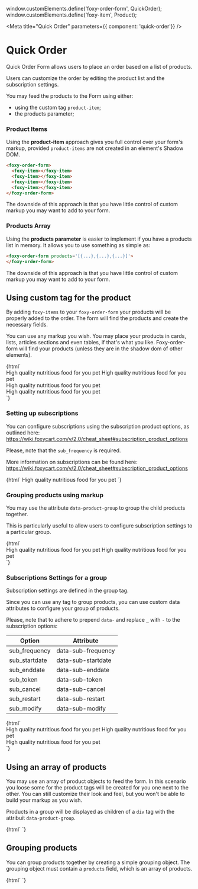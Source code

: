 window.customElements.define('foxy-order-form', QuickOrder);
window.customElements.define('foxy-item', Product);

<Meta
 title="Quick Order"
 parameters={{ component: 'quick-order'}}
/>

# Quick Order

Quick Order Form allows users to place an order based on a list of products.

Users can customize the order by editing the product list and the subscription settings.

You may feed the products to the Form using either:

- using the custom tag `product-item`;
- the products parameter;

### Product Items

Using the **product-item** approach gives you full control over your form's markup, provided `product-items` are not created in an element's Shadow DOM.
```html
<foxy-order-form>
  <foxy-item></foxy-item>
  <foxy-item></foxy-item>
  <foxy-item></foxy-item>
  <foxy-item></foxy-item>
</foxy-order-form>
```
The downside of this approach is that you have little control of custom markup you may want to add to your form.

### Products Array

Using the **products parameter** is easier to implement if you have a products
list in memory. It allows you to use something as simple as:

```html
<foxy-order-form products='[{...},{...},{...}]'>
</foxy-order-form>
```

The downside of this approach is that you have little control of custom markup you may want to add to your form.

## Using custom tag for the product

By adding `foxy-items` to your `foxy-order-form` your products will be properly
added to the order. The form will find the products and create the necessary
fields.

You can use any markup you wish. You may place your products in cards, lists,
articles sections and even tables, if that's what you like. Foxy-order-form will
find your products (unless they are in the shadow dom of other elements).

<Preview>
  <Story name="Using product items">
    {html`
    <foxy-order-form>
      <section class="dietary-food">
      <foxy-item
        name="Pup Dog Food"
        price="69.99"
        code="abc123"
        image="path/to/foo.jpg"
        nutritional_facts="nutritional facts"
        >
        High quality nutritious food for you pet
      </foxy-item>
      <foxy-item
        name="Pup Dog Food"
        price="69.99"
        code="abc123"
        image="path/to/foo.jpg"
        nutritional_facts="nutritional facts"
        >
        High quality nutritious food for you pet
      </foxy-item>
      </section>
      <section class="organic-food">
        <foxy-item
          name="Pup Dog Food"
          price="69.99"
          code="abc123"
          image="path/to/foo.jpg"
          nutritional_facts="nutritional facts"
          >
          High quality nutritious food for you pet
        </foxy-item>
      </section>
      <section class="bonus>
      <foxy-item
        name="Pup Dog Food"
        price="69.99"
        code="abc123"
        image="path/to/foo.jpg"
        nutritional_facts="nutritional facts"
        >
        High quality nutritious food for you pet
      </foxy-item>
      </section>
    </foxy-order-form>
    `}
  </Story>
</Preview>

### Setting up subscriptions

You can configure subscriptions using the subscription product options, as outlined here: 
https://wiki.foxycart.com/v/2.0/cheat_sheet#subscription_product_options

Please, note that the `sub_frequency` is required.

More information on subscriptions can be found here: https://wiki.foxycart.com/v/2.0/cheat_sheet#subscription_product_options

<Preview>
  <Story name="Product with subscription">
    {html`
    <foxy-order-form>
      <foxy-item
        name="Pup Dog Food"
        price="69.99"
        code="abc123"
        image="path/to/foo.jpg"
        sub_frequency="1m"
        nutritional_facts="nutritional facts"
        >
        High quality nutritious food for you pet
      </foxy-item>
    </foxy-order-form>
    `}
  </Story>
</Preview>

### Grouping products using markup

You may use the attribute `data-product-group` to group the child products together.

This is particularly useful to allow users to configure subscription settings to a particular group.

<Preview>
  <Story name="Grouping with markup">
    {html`
    <foxy-order-form>
      <section class="dietary-food" data-product-group="true">
        <foxy-item
          name="Pup Dog Food"
          price="69.99"
          code="abc123"
          image="path/to/foo.jpg"
          nutritional_facts="nutritional facts"
          >
          High quality nutritious food for you pet
        </foxy-item>
        <foxy-item
          name="Pup Dog Food"
          price="69.99"
          code="abc123"
          image="path/to/foo.jpg"
          nutritional_facts="nutritional facts"
          >
          High quality nutritious food for you pet
        </foxy-item>
      </section>
    </foxy-order-form>
    `}
  </Story>
</Preview>

### Subscriptions Settings for a group

Subscription settings are defined in the group tag.

Since you can use any tag to group products, you can use custom data attributes to configure your group of products.

Please, note that to adhere to prepend `data-` and replace `_` with `-` to the subscription options:

|Option| Attribute|
|------|----------|
|sub_frequency|data-sub-frequency|
|sub_startdate|data-sub-startdate|
|sub_enddate|data-sub-enddate|
|sub_token|data-sub-token|
|sub_cancel|data-sub-cancel|
|sub_restart|data-sub-restart|
|sub_modify|data-sub-modify|

<Preview>
  <Story name="Group subscription settings">
    {html`
    <foxy-order-form>
      <section class="dietary-food" data-product-group="true" data-sub-frequency="60d" >
        <!-- A subscription will be created for these two items -->
        <foxy-item
          name="Pup Dog Food"
          price="69.99"
          code="abc123"
          image="path/to/foo.jpg"
          nutritional_facts="nutritional facts"
          >
          High quality nutritious food for you pet
        </foxy-item>
        <foxy-item
          name="Pup Dog Food"
          price="69.99"
          code="abc123"
          image="path/to/foo.jpg"
          nutritional_facts="nutritional facts"
          >
          High quality nutritious food for you pet
        </foxy-item>
      </section>
      <section class="organic-food">
        <!-- This item is not part of the subscription -->
        <foxy-item
          name="Pup Dog Food"
          price="69.99"
          code="abc123"
          image="path/to/foo.jpg"
          nutritional_facts="nutritional facts"
          >
          High quality nutritious food for you pet
        </foxy-item>
      </section>
    </foxy-order-form>
    `}
  </Story>
</Preview>

## Using an array of products

You may use an array of product objects to feed the form.
In this scenario you loose some for the product tags will be created for you one next to the other.
You can still customize their look and feel, but you won't be able to build your markup as you wish.

Products in a group will be displayed as children of a `div` tag with the attribuit `data-product-group`.

<Preview>
  <Story name="Using an Array of products">
    {html`
    <foxy-order-form
    products='[{"name":"Cub Puppy","price":"75.95"},{"name":"Bird Dog","price":"64.95"}]'>
    </foxy-order-form>
    `}
  </Story>
</Preview>

## Grouping products 

You can group products together by creating a simple grouping object.
The grouping object must contain a `products` field, which is an array of products.


<Preview>
  <Story name="Array of grouped products">
    {html`
    <foxy-order-form
    products='[{"sub_frequency":"1m", "products":[{"name":"Cub Puppy","price":"75.95"},{"name":"Bird Dog","price":"64.95"}]},{"name":"Organic Food","price":"80.00"}]'>
    </foxy-order-form>
    `}
  </Story>
</Preview>
